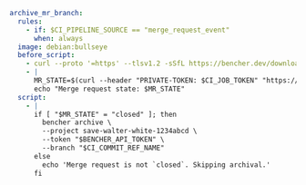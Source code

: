 ```yaml title=".gitlab-ci.yml"
archive_mr_branch:
  rules:
    - if: $CI_PIPELINE_SOURCE == "merge_request_event"
      when: always
  image: debian:bullseye
  before_script:
    - curl --proto '=https' --tlsv1.2 -sSfL https://bencher.dev/download/install-cli.sh | sh
    - |
      MR_STATE=$(curl --header "PRIVATE-TOKEN: $CI_JOB_TOKEN" "https://gitlab.com/api/v4/projects/$CI_PROJECT_ID/merge_requests/$CI_MERGE_REQUEST_IID" | jq -r .state)
      echo "Merge request state: $MR_STATE"
  script:
    - |
      if [ "$MR_STATE" = "closed" ]; then
        bencher archive \
        --project save-walter-white-1234abcd \
        --token "$BENCHER_API_TOKEN" \
        --branch "$CI_COMMIT_REF_NAME"
      else
        echo 'Merge request is not `closed`. Skipping archival.'
      fi
```